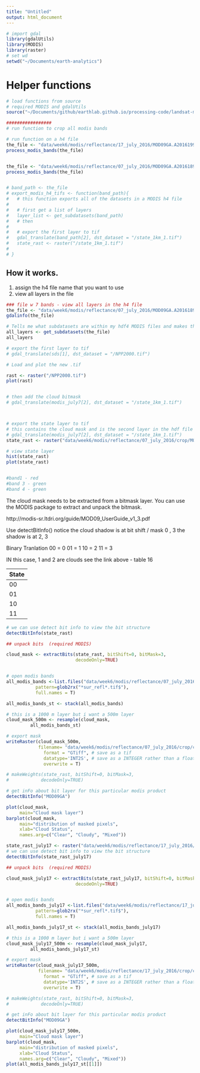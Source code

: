 ```yaml
---
title: "Untitled"
output: html_document
---
```


```r
# import gdal
library(gdalUtils)
library(MODIS)
library(raster)
# set wd
setwd("~/Documents/earth-analytics")
```

# Helper functions

```r
# load functions from source
# required MODIS and gdalUtils
source("~/Documents/github/earthlab.github.io/processing-code/landsat-modis-data/process-modis_functions.R")

################# 
# run function to crop all modis bands

# run function on a h4 file
the_file <- "data/week6/modis/reflectance/17_july_2016/MOD09GA.A2016199.h09v05.006.2016201065406.hdf"
process_modis_bands(the_file)


the_file <- "data/week6/modis/reflectance/07_july_2016/MOD09GA.A2016189.h09v05.006.2016191073856.hdf"
process_modis_bands(the_file)


# band_path <- the_file
# export_modis_h4_tifs <- function(band_path){
#   # this function exports all of the datasets in a MODIS h4 file
#   
#   # first get a list of layers
#   layer_list <- get_subdatasets(band_path)
#   # then 
# 
#   # export the first layer to tif
#   gdal_translate(band_path[2], dst_dataset = "/state_1km_1.tif")
#   state_rast <- raster("/state_1km_1.tif")
# 
# }
```

## How it works.

1. assign the h4 file name that you want to use
2. view all layers in the file

```r
### file w 7 bands - view all layers in the h4 file
the_file <- "data/week6/modis/reflectance/07_july_2016/MOD09GA.A2016189.h09v05.006.2016191073856.hdf"
gdalinfo(the_file)

# Tells me what subdatasets are within my hdf4 MODIS files and makes them into a list
all_layers <- get_subdatasets(the_file)
all_layers

# export the first layer to tif
# gdal_translate(sds[1], dst_dataset = "/NPP2000.tif")

```


```r
# Load and plot the new .tif

rast <- raster("/NPP2000.tif")
plot(rast)


# then add the cloud bitmask
# gdal_translate(modis_july7[2], dst_dataset = "/state_1km_1.tif")



# export the state layer to tif
# this contains the cloud mask and is the second layer in the hdf file
# gdal_translate(modis_july7[2], dst_dataset = "/state_1km_1.tif")
state_rast <- raster("data/week6/modis/reflectance/07_july_2016/crop/MOD09GA.A2016189.h09v05.006.2016191073856_state_1km_1.tif")

# view state layer
hist(state_rast)
plot(state_rast)


#band1 - red
#band 3 - green
#band 4 - green

```

The cloud mask needs to be extracted from a bitmask layer. You can use the MODIS
package to extract and unpack the bitmask. 


http://modis-sr.ltdri.org/guide/MOD09_UserGuide_v1_3.pdf

Use detectBitInfo() notice the cloud shadow is at bit shift / mask 0 , 3
the shadow is at 2, 3

Binary Tranlation
00 = 0
01 = 1
10 = 2
11 = 3

IN this case, 1 and 2 are clouds
see the link above - table 16

| State | Translated Value | Cloud Condition| 
|----|
| 00 | 0 | clear |
| 01 | 1 | cloudy |
| 10 | 2 | mixed |
| 11 | 3 | not set, assumed clear |



```r
# we can use detect bit info to view the bit structure
detectBitInfo(state_rast)

## unpack bits  (required MODIS)

cloud_mask <- extractBits(state_rast, bitShift=0, bitMask=3,
                          decodeOnly=TRUE)


# open modis bands
all_modis_bands <-list.files("data/week6/modis/reflectance/07_july_2016/crop", 
           pattern=glob2rx("*sur_refl*.tif$"),
           full.names = T)

all_modis_bands_st <- stack(all_modis_bands)

# this is a 1000 m layer but i want a 500m layer 
cloud_mask_500m <- resample(cloud_mask,
         all_modis_bands_st)

# export mask 
writeRaster(cloud_mask_500m, 
            filename= "data/week6/modis/reflectance/07_july_2016/crop/cloud_mask_500m.tif",
              format = "GTiff", # save as a tif
              datatype='INT2S', # save as a INTEGER rather than a float
              overwrite = T)

# makeWeights(state_rast, bitShift=0, bitMask=3,
#            decodeOnly=TRUE)

# get inFo about bit layer for this particular modis product
detectBitInfo("MOD09GA")

plot(cloud_mask,
     main="Cloud mask layer")
barplot(cloud_mask,
     main="distribution of masked pixels",
     xlab="Cloud Status",
     names.arg=c("Clear", "Cloudy", "Mixed"))
```


```r

state_rast_july17 <- raster("data/week6/modis/reflectance/17_july_2016/crop/MOD09GA.A2016199.h09v05.006.2016201065406_state_1km_1.tif")
# we can use detect bit info to view the bit structure
detectBitInfo(state_rast_july17)

## unpack bits  (required MODIS)

cloud_mask_july17 <- extractBits(state_rast_july17, bitShift=0, bitMask=3,
                          decodeOnly=TRUE)


# open modis bands
all_modis_bands_july17 <-list.files("data/week6/modis/reflectance/17_july_2016/crop", 
           pattern=glob2rx("*sur_refl*.tif$"),
           full.names = T)

all_modis_bands_july17_st <- stack(all_modis_bands_july17)

# this is a 1000 m layer but i want a 500m layer 
cloud_mask_july17_500m <- resample(cloud_mask_july17,
         all_modis_bands_july17_st)

# export mask 
writeRaster(cloud_mask_july17_500m, 
            filename= "data/week6/modis/reflectance/17_july_2016/crop/cloud_mask_july17_500m.tif",
              format = "GTiff", # save as a tif
              datatype='INT2S', # save as a INTEGER rather than a float
              overwrite = T)

# makeWeights(state_rast, bitShift=0, bitMask=3,
#            decodeOnly=TRUE)

# get inFo about bit layer for this particular modis product
detectBitInfo("MOD09GA")

plot(cloud_mask_july17_500m,
     main="Cloud mask layer")
barplot(cloud_mask,
     main="distribution of masked pixels",
     xlab="Cloud Status",
     names.arg=c("Clear", "Cloudy", "Mixed"))
plot(all_modis_bands_july17_st[[1]])
```

